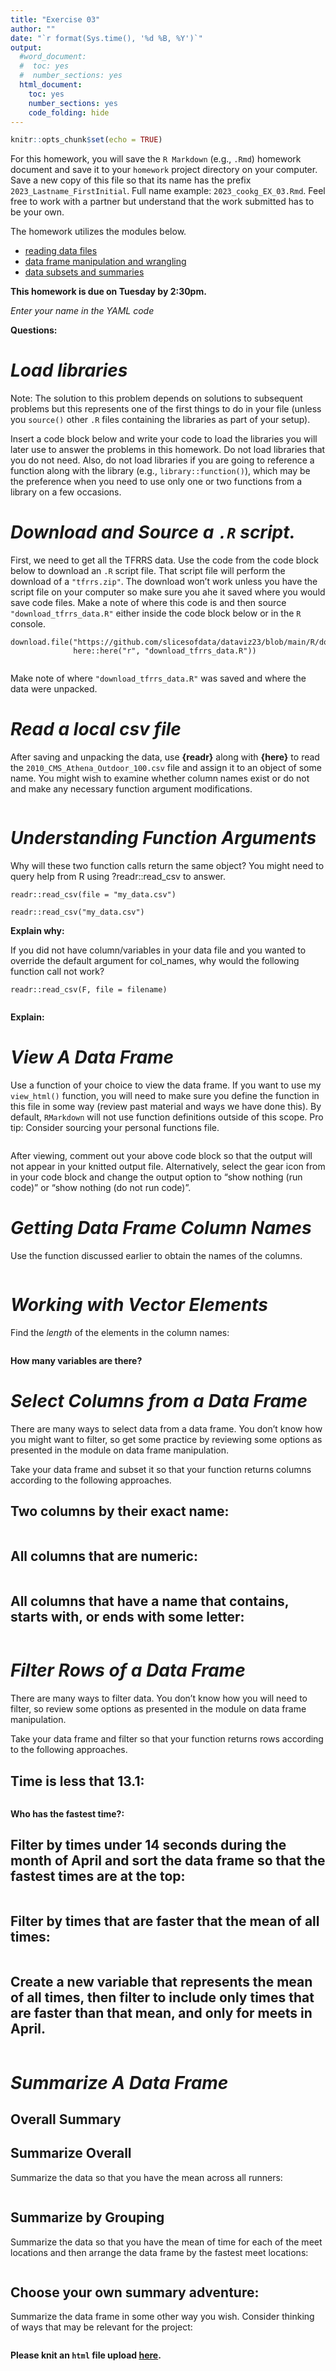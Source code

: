 ```yaml
---
title: "Exercise 03"
author: ""
date: "`r format(Sys.time(), '%d %B, %Y')`"
output:
  #word_document:
  #  toc: yes
  #  number_sections: yes
  html_document:
    toc: yes
    number_sections: yes
    code_folding: hide
---
```


```r
knitr::opts_chunk$set(echo = TRUE)
```

For this homework, you will save the `R Markdown` (e.g., `.Rmd`) homework document and save it to your `homework` project directory on your computer. Save a new copy of this file so that its name has the prefix `2023_Lastname_FirstInitial`. Full name example: `2023_cookg_EX_03.Rmd`. 
Feel free to work with a partner but understand that the work submitted has to be your own.

The homework utilizes the modules below. 

- [reading data files](https://slicesofdata.github.io/dataviz23/modules/03_reading_data_files.html)
- [data frame manipulation and wrangling](https://slicesofdata.github.io/dataviz23/modules/04_data_frame_manipulation_and_wrangling.html)
- [data subsets and summaries](https://slicesofdata.github.io/dataviz23/modules/07_data_subsets_and_summaries.html)


**This homework is due on Tuesday by 2:30pm.**


*Enter your name in the YAML code*   



**Questions:**

# *Load libraries*

Note: The solution to this problem depends on solutions to subsequent problems but this represents one of the first things to do in your file (unless you `source()` other `.R` files containing the libraries as part of your setup). 

Insert a code block below and write your code to load the libraries you will later use to answer the problems in this homework. Do not load libraries that you do not need. Also, do not load libraries if you are going to reference a function along with the library (e.g., `library::function()`), which may be the preference when you need to use only one or two functions from a library on a few occasions. 



# *Download and Source a `.R` script.*

First, we need to get all the TFRRS data. Use the code from the code block below to download an `.R` script file. That script file will perform the download of a `"tfrrs.zip"`.  The download won't work unless you have the script file on your computer so make sure you ahe it saved where you would save code files. Make a note of where this code is and then source `"download_tfrrs_data.R"` either inside the code block below or in the `R` console. 

```
download.file("https://github.com/slicesofdata/dataviz23/blob/main/R/download_tfrrs_data.R", 
              here::here("r", "download_tfrrs_data.R"))
```

```r

```

Make note of where `"download_tfrrs_data.R"` was saved and where the data were unpacked. 



# *Read a local csv file*

After saving and unpacking the data, use **{readr}** along with **{here}** to read the `2010_CMS_Athena_Outdoor_100.csv` file and assign it to an object of some name. You might wish to examine whether column names exist or do not and make any necessary function argument modifications.


```r

```



# *Understanding Function Arguments*

Why will these two function calls return the same object? You might need to query help from R using ?readr::read_csv to answer. 

```
readr::read_csv(file = "my_data.csv")

readr::read_csv("my_data.csv")
```


**Explain why:**


If you did not have column/variables in your data file and you wanted to override the default argument for col_names, why would the following function call not work? 

`readr::read_csv(F, file = filename)`


```r

```

**Explain:**


# *View A Data Frame*

Use a function of your choice to view the data frame. If you want to use my `view_html()` function, you will need to make sure you define the function in this file in some way (review past material and ways we have done this). By default, `RMarkdown` will not use function definitions outside of this scope. Pro tip: Consider sourcing your personal functions file.

```r

```

After viewing, comment out your above code block so that the output will not appear in your knitted output file. Alternatively, select the gear icon from in your code block and change the output option to "show nothing (run code)" or "show nothing (do not run code)".  



# *Getting Data Frame Column Names* 

Use the function discussed earlier to obtain the names of the columns.

```r

```



# *Working with Vector Elements*

Find the *length* of the elements in the column names:

```r

```

**How many variables are there?**



# *Select Columns from a Data Frame*

There are many ways to select data from a data frame. You don't know how you might want to filter, so get some practice by reviewing some options as presented in the module on data frame manipulation. 

Take your data frame and subset it so that your function returns columns according to the following approaches. 


## Two columns by their exact name:

```r

```


## All columns that are numeric:

```r

```


## All columns that have a name that contains, starts with, or ends with some letter:

```r

```


# *Filter Rows of a Data Frame*

There are many ways to filter data. You don't know how you will need to filter, so review some options as presented in the module on data frame manipulation.

Take your data frame and filter so that your function returns rows according to the following approaches. 

## Time is less that 13.1:

```r

```

**Who has the fastest time?:**



## Filter by times under 14 seconds during the month of April and sort the data frame so that the fastest times are at the top: 

```r

```


## Filter by times that are faster that the mean of all times: 

```r

```

## Create a new variable that represents the mean of all times, then filter to include only times that are faster than that mean, and only for meets in April.

```r

```


# *Summarize A Data Frame*

## Overall Summary

## Summarize Overall

Summarize the data so that you have the mean across all runners:

```r

```



## Summarize by Grouping

Summarize the data so that you have the mean of time for each of the meet locations and then arrange the data frame by the fastest meet locations:

```r

```

## Choose your own summary adventure:

Summarize the data frame in some other way you wish. Consider thinking of ways that may be relevant for the project:

```r

```


**Please knit an `html` file upload [here](https://claremontmckenna.app.box.com/f/140969a32dea44e9ab6c0c00146d66e3).** 

